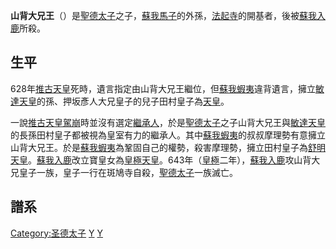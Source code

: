 {{japanese|image=Prince Yamashiro.jpg|width=200px|japanese=山背大兄王|kana=やましろ の おおえのおう|romaji=Yamashiro no ooenoō}}
'''山背大兄王'''（{{bd|？||643年|12月30日}}）是[[聖德太子|聖德太子]]之子，[[蘇我馬子|蘇我馬子]]的外孫，[[法起寺|法起寺]]的開基者，後被[[蘇我入鹿|蘇我入鹿]]所殺。

==生平==
628年[[推古天皇|推古天皇]]死時，遺言指定由山背大兄王繼位，但[[蘇我蝦夷|蘇我蝦夷]]違背遺言，擁立[[敏達天皇|敏達天皇]]的孫、押坂彥人大兄皇子的兒子田村皇子為[[天皇|天皇]]。

一說[[推古天皇|推古天皇]][[駕崩|駕崩]]時並沒有選定[[繼承人|繼承人]]，於是[[聖德太子|聖德太子]]之子山背大兄王與[[敏達天皇|敏達天皇]]的長孫田村皇子都被視為皇室有力的繼承人。其中[[蘇我蝦夷|蘇我蝦夷]]的叔叔摩理勢有意擁立山背大兄王。於是[[蘇我蝦夷|蘇我蝦夷]]為鞏固自己的權勢，殺害摩理勢，擁立田村皇子為[[舒明天皇|舒明天皇]]。[[蘇我入鹿|蘇我入鹿]]改立寶皇女為[[皇極天皇|皇極天皇]]。643年（[[皇極天皇|皇極]]二年），[[蘇我入鹿|蘇我入鹿]]攻山背大兄皇子一族，皇子一行在斑鳩寺自殺，[[聖德太子|聖德太子]]一族滅亡。

== 譜系 ==
{{日本皇室飛鳥時代}}
{{DEFAULTSORT:Yamashiro}}
{{Japan-emperor-stub}}
[[Category:圣德太子|Category:圣德太子]]
[[Category:自杀的日本政治人物|Y]]
[[Category:飛鳥時代的王|Y]]